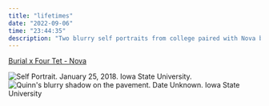```yaml
---
title: "lifetimes"
date: "2022-09-06"
time: "23:44:35"
description: "Two blurry self portraits from college paired with Nova by Burial and Four Tet"
---
```



[Burial x Four Tet - Nova](https://open.spotify.com/track/7dYjEwbLJ1B5reoz3lWra0?si=dc3d9b1b6cb04f14)

<Image src={mutable} alt="Self Portrait. January 25, 2018. Iowa State University." />

<Image src={cloak} alt="Quinn's blurry shadow on the pavement. Date Unknown. Iowa State University" />
